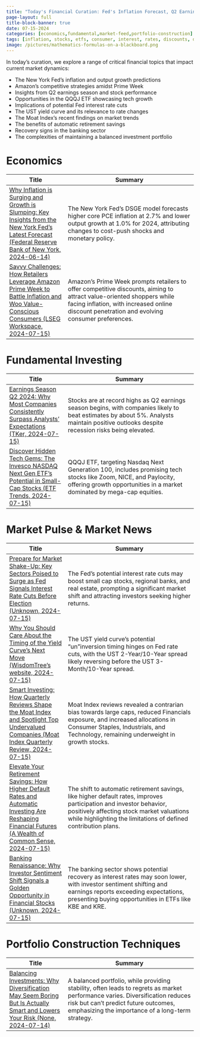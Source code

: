 ```yaml
---
title: "Today's Financial Curation: Fed's Inflation Forecast, Q2 Earnings Surge, ETF Market Shifts, and Automatic Savings Boost"
page-layout: full
title-block-banner: true
date: 07-15-2024
categories: [economics,fundamental,market-feed,portfolio-construction]
tags: [inflation, stocks, etfs, consumer, interest, rates, discounts, diversification, technology, behavioral]
image: /pictures/mathematics-formulas-on-a-blackboard.png
---
```


In today's curation, we explore a range of critical financial topics that impact current market dynamics:

- The New York Fed's inflation and output growth predictions
- Amazon's competitive strategies amidst Prime Week
- Insights from Q2 earnings season and stock performance
- Opportunities in the QQQJ ETF showcasing tech growth
- Implications of potential Fed interest rate cuts 
- The UST yield curve and its relevance to rate changes
- The Moat Index's recent findings on market trends
- The benefits of automatic retirement savings 
- Recovery signs in the banking sector 
- The complexities of maintaining a balanced investment portfolio



# Economics
| Title | Summary |
|-----|-----------|
| [Why Inflation is Surging and Growth is Slumping: Key Insights from the New York Fed's Latest Forecast (Federal Reserve Bank of New York, 2024-06-14)](https://libertystreeteconomics.newyorkfed.org/2024/06/the-new-york-fed-dsge-model-forecast-june-2024/)   | The New York Fed's DSGE model forecasts higher core PCE inflation at 2.7% and lower output growth at 1.0% for 2024, attributing changes to cost-push shocks and monetary policy. |
| [Savvy Challenges: How Retailers Leverage Amazon Prime Week to Battle Inflation and Woo Value-Conscious Consumers (LSEG Workspace, 2024-07-15)](https://lipperalpha.refinitiv.com/2024/07/savvy-shoppers-await-prime-week-deal-competition/)   | Amazon's Prime Week prompts retailers to offer competitive discounts, aiming to attract value-oriented shoppers while facing inflation, with increased online discount penetration and evolving consumer preferences. |

# Fundamental Investing
| Title | Summary |
|-----|-----------|
| [Earnings Season Q2 2024: Why Most Companies Consistently Surpass Analysts' Expectations (TKer, 2024-07-15)](https://www.tker.co/p/earnings-season-q2-24-beat-rates)   | Stocks are at record highs as Q2 earnings season begins, with companies likely to beat estimates by about 5%. Analysts maintain positive outlooks despite recession risks being elevated. |
| [Discover Hidden Tech Gems: The Invesco NASDAQ Next Gen ETF's Potential in Small-Cap Stocks (ETF Trends, 2024-07-15)](https://www.etftrends.com/etf-education-channel/time-different-small-cap-stocks-finally-perking-up/)   | QQQJ ETF, targeting Nasdaq Next Generation 100, includes promising tech stocks like Zoom, NICE, and Paylocity, offering growth opportunities in a market dominated by mega-cap equities. |

# Market Pulse & Market News
| Title | Summary |
|-----|-----------|
| [Prepare for Market Shake-Up: Key Sectors Poised to Surge as Fed Signals Interest Rate Cuts Before Election (Unknown, 2024-07-15)](https://moneymorning.com/2024/07/15/these-three-investment-are-getting-ready-to-be-jerome-powells-favorite/)   | The Fed's potential interest rate cuts may boost small cap stocks, regional banks, and real estate, prompting a significant market shift and attracting investors seeking higher returns. |
| [Why You Should Care About the Timing of the Yield Curve's Next Move (WisdomTree's website, 2024-07-15)](https://www.wisdomtree.com/investments/blog/2024/07/10/when-will-the-yield-curve-uninvert)   | The UST yield curve's potential "un"inversion timing hinges on Fed rate cuts, with the UST 2-Year/10-Year spread likely reversing before the UST 3-Month/10-Year spread. |
| [Smart Investing: How Quarterly Reviews Shape the Moat Index and Spotlight Top Undervalued Companies (Moat Index Quarterly Review, 2024-07-15)](https://www.vaneck.com/us/en/blogs/moat-investing/moat-stocks-steady-amid-techs-market-surge/)   | Moat Index reviews revealed a contrarian bias towards large caps, reduced Financials exposure, and increased allocations in Consumer Staples, Industrials, and Technology, remaining underweight in growth stocks. |
| [Elevate Your Retirement Savings: How Higher Default Rates and Automatic Investing Are Reshaping Financial Futures (A Wealth of Common Sense, 2024-07-15)](https://awealthofcommonsense.com/2024/07/the-automatic-investing-revolution/)   | The shift to automatic retirement savings, like higher default rates, improves participation and investor behavior, positively affecting stock market valuations while highlighting the limitations of defined contribution plans. |
| [Banking Renaissance: Why Investor Sentiment Shift Signals a Golden Opportunity in Financial Stocks (Unknown, 2024-07-15)](https://moneymorning.com/2024/07/15/this-bullish-trend-in-banks-is-just-starting-grab-it-now/)   | The banking sector shows potential recovery as interest rates may soon lower, with investor sentiment shifting and earnings reports exceeding expectations, presenting buying opportunities in ETFs like KBE and KRE. |

# Portfolio Construction Techniques
| Title | Summary |
|-----|-----------|
| [Balancing Investments: Why Diversification May Seem Boring But Is Actually Smart and Lowers Your Risk (None, 2024-07-14)](https://awealthofcommonsense.com/2024/07/a-balanced-portfolio-always-comes-with-regrets/)   | A balanced portfolio, while providing stability, often leads to regrets as market performance varies. Diversification reduces risk but can't predict future outcomes, emphasizing the importance of a long-term strategy. |

